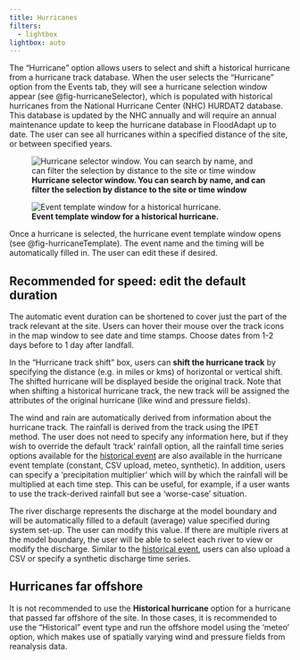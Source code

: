 ```yaml
---
title: Hurricanes
filters:
  - lightbox
lightbox: auto
---
```


<!--::: {.callout-tip}
## Watch a video about entering a historical hurricane
Don't feel like reading? No problem! Check out our video about how to add a hurricane in FloodAdapt, and also how to shift the hurricane to see how different the flooding and impacts would have been had the hurricane made landfall somewhere else.
{{< video https://www.youtube.com/watch?v=ojzx3JHeGws?rel=0 >}}
:::
-->
The "Hurricane" option allows users to select and shift a historical hurricane from a hurricane track database. When the user selects the "Hurricane” option from the Events tab, they will see a hurricane selection window appear (see @fig-hurricaneSelector), which is populated with historical hurricanes from the National Hurricane Center (NHC) HURDAT2 database. This database is updated by the NHC annually and will require an annual maintenance update to keep the hurricane database in FloodAdapt up to date.  The user can see all hurricanes within a specified distance of the site, or between specified years.

![**Hurricane selector window. You can search by name, and can filter the selection by distance to the site or time window**](../../_static/images/popup_hurricaneSelector.png){#fig-hurricaneSelector}

![**Event template window for a historical hurricane.**](../../_static/images/Hurricane_eventWindow.jpg){#fig-hurricaneTemplate}

Once a hurricane is selected, the hurricane event template window opens (see @fig-hurricaneTemplate). The event name and the timing will be automatically filled in. The user can edit these if desired.

::: {.callout-tip}
## Recommended for speed: edit the default duration
The automatic event duration can be shortened to cover just the part of the track relevant at the site. Users can hover their mouse over the track icons in the map window to see date and time stamps. Choose dates from 1-2 days before to 1 day after landfall.
:::

In the "Hurricane track shift" box, users can **shift the hurricane track** by specifying the distance (e.g. in miles or kms) of horizontal or vertical shift. The shifted hurricane will be displayed beside the original track. Note that when shifting a historical hurricane track, the new track will be assigned the attributes of the original hurricane (like wind and pressure fields).

The wind and rain are automatically derived from information about the hurricane track. The rainfall is derived from the track using the IPET method. The user does not need to specify any information here, but if they wish to override the default 'track' rainfall option, all the rainfall time series options available for the [historical event](historical.qmd) are also available in the hurricane event template (constant, CSV upload, meteo, synthetic). In addition, users can specify a 'precipitation multiplier' which will by which the rainfall will be multiplied at each time step. This can be useful, for example, if a user wants to use the track-derived rainfall but see a 'worse-case' situation.

The river discharge represents the discharge at the model boundary and will be automatically filled to a default (average) value specified during system set-up. The user can modify this value. If there are multiple rivers at the model boundary, the user will be able to select each river to view or modify the discharge. Similar to the [historical event](historical.qmd), users can also upload a CSV or specify a synthetic discharge time series.

::: {.callout-note}
## Hurricanes far offshore
It is not recommended to use the **Historical hurricane** option for a hurricane that passed far offshore of the site. In those cases, it is recommended to use the “Historical" event type and run the offshore model using the 'meteo' option, which makes use of spatially varying wind and pressure fields from reanalysis data.
:::
